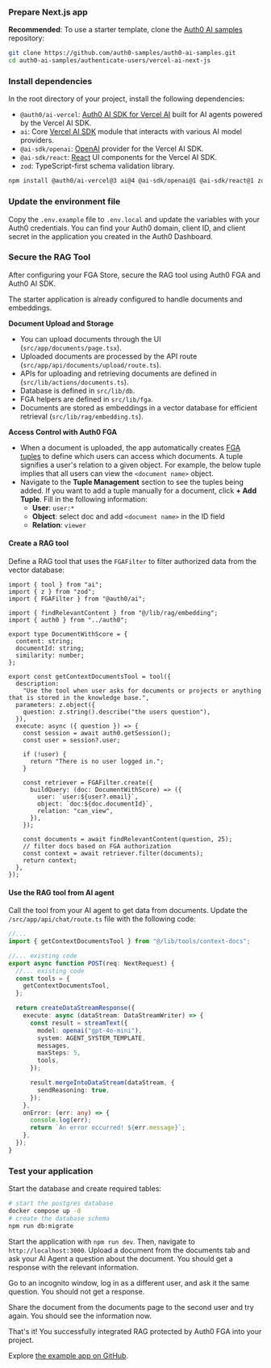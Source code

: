 
<Prerequisites />

### Prepare Next.js app

**Recommended**: To use a starter template, clone the [Auth0 AI samples](https://github.com/auth0-samples/auth0-ai-samples) repository:

```bash wrap lines
git clone https://github.com/auth0-samples/auth0-ai-samples.git
cd auth0-ai-samples/authenticate-users/vercel-ai-next-js
```

### Install dependencies

In the root directory of your project, install the following dependencies:

- `@auth0/ai-vercel`: [Auth0 AI SDK for Vercel AI](https://github.com/auth0-lab/auth0-ai-js/tree/main/packages/ai-vercel) built for AI agents powered by the Vercel AI SDK.
- `ai`: Core [Vercel AI SDK](https://sdk.vercel.ai/docs) module that interacts with various AI model providers.
- `@ai-sdk/openai`: [OpenAI](https://sdk.vercel.ai/providers/ai-sdk-providers/openai) provider for the Vercel AI SDK.
- `@ai-sdk/react`: [React](https://react.dev/) UI components for the Vercel AI SDK.
- `zod`: TypeScript-first schema validation library.

```bash wrap lines
npm install @auth0/ai-vercel@3 ai@4 @ai-sdk/openai@1 @ai-sdk/react@1 zod@3
```

### Update the environment file

Copy the `.env.example` file to `.env.local` and update the variables with your Auth0 credentials. You can find your Auth0 domain, client ID, and client secret in the application you created in the Auth0 Dashboard.


<SetupFGAStore />

### Secure the RAG Tool

After configuring your FGA Store, secure the RAG tool using Auth0 FGA and Auth0 AI SDK.

The starter application is already configured to handle documents and embeddings.

**Document Upload and Storage**

- You can upload documents through the UI (`src/app/documents/page.tsx`).
- Uploaded documents are processed by the API route (`src/app/api/documents/upload/route.ts`).
- APIs for uploading and retrieving documents are defined in (`src/lib/actions/documents.ts`).
- Database is defined in `src/lib/db`.
- FGA helpers are defined in `src/lib/fga`.
- Documents are stored as embeddings in a vector database for efficient retrieval (`src/lib/rag/embedding.ts`).

**Access Control with Auth0 FGA**

- When a document is uploaded, the app automatically creates [FGA tuples](https://docs.fga.dev/fga-concepts#what-is-a-relationship-tuple) to define which users can access which documents. A tuple signifies a user's relation to a given object. For example, the below tuple implies that all users can view the `<document name>` object.
- Navigate to the **Tuple Management** section to see the tuples being added. If you want to add a tuple manually for a document, click **+ Add Tuple**. Fill in the following information:
  - **User**: `user:*`
  - **Object**: select doc and add `<document name>` in the ID field
  - **Relation**: `viewer`

#### Create a RAG tool

Define a RAG tool that uses the `FGAFilter` to filter authorized data from the vector database:

```tsx src/lib/tools/context-docs.ts wrap lines
import { tool } from "ai";
import { z } from "zod";
import { FGAFilter } from "@auth0/ai";

import { findRelevantContent } from "@/lib/rag/embedding";
import { auth0 } from "../auth0";

export type DocumentWithScore = {
  content: string;
  documentId: string;
  similarity: number;
};

export const getContextDocumentsTool = tool({
  description:
    "Use the tool when user asks for documents or projects or anything that is stored in the knowledge base.",
  parameters: z.object({
    question: z.string().describe("the users question"),
  }),
  execute: async ({ question }) => {
    const session = await auth0.getSession();
    const user = session?.user;

    if (!user) {
      return "There is no user logged in.";
    }

    const retriever = FGAFilter.create({
      buildQuery: (doc: DocumentWithScore) => ({
        user: `user:${user?.email}`,
        object: `doc:${doc.documentId}`,
        relation: "can_view",
      }),
    });

    const documents = await findRelevantContent(question, 25);
    // filter docs based on FGA authorization
    const context = await retriever.filter(documents);
    return context;
  },
});
```

#### Use the RAG tool from AI agent

Call the tool from your AI agent to get data from documents. Update the `/src/app/api/chat/route.ts` file with the following code:

```ts src/app/api/chat/route.ts wrap lines highlight={2,8}
//...
import { getContextDocumentsTool } from "@/lib/tools/context-docs";

//... existing code
export async function POST(req: NextRequest) {
  //... existing code
  const tools = {
    getContextDocumentsTool,
  };

  return createDataStreamResponse({
    execute: async (dataStream: DataStreamWriter) => {
      const result = streamText({
        model: openai("gpt-4o-mini"),
        system: AGENT_SYSTEM_TEMPLATE,
        messages,
        maxSteps: 5,
        tools,
      });

      result.mergeIntoDataStream(dataStream, {
        sendReasoning: true,
      });
    },
    onError: (err: any) => {
      console.log(err);
      return `An error occurred! ${err.message}`;
    },
  });
}
```

### Test your application

Start the database and create required tables:

```bash wrap lines
# start the postgres database
docker compose up -d
# create the database schema
npm run db:migrate
```

Start the application with `npm run dev`. Then, navigate to `http://localhost:3000`.
Upload a document from the documents tab and ask your AI Agent a question about the document. You should get a response with the relevant information.

Go to an incognito window, log in as a different user, and ask it the same question. You should not get a response.

Share the document from the documents page to the second user and try again. You should see the information now.

That's it! You successfully integrated RAG protected by Auth0 FGA into your project.

Explore [the example app on GitHub](https://github.com/auth0-samples/auth0-ai-samples/tree/main/authorization-for-rag/vercel-ai-next-js).
